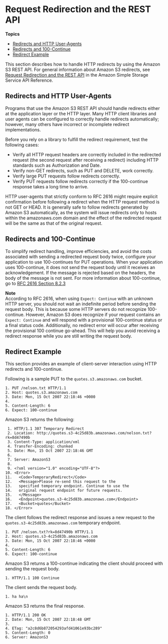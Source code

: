 # Request Redirection and the REST API<a name="RESTRedirect"></a>

**Topics**
+ [Redirects and HTTP User\-Agents](#RESTRedirectHTTPUserAgents)
+ [Redirects and 100\-Continue](#RESTRedirect100Continue)
+ [Redirect Example](#RESTRedirectExample)

This section describes how to handle HTTP redirects by using the Amazon S3 REST API\. For general information about Amazon S3 redirects, see [Request Redirection and the REST API](Redirects.mdx) in the Amazon Simple Storage Service API Reference\. 

## Redirects and HTTP User\-Agents<a name="RESTRedirectHTTPUserAgents"></a>

Programs that use the Amazon S3 REST API should handle redirects either at the application layer or the HTTP layer\. Many HTTP client libraries and user agents can be configured to correctly handle redirects automatically; however, many others have incorrect or incomplete redirect implementations\. 

 Before you rely on a library to fulfill the redirect requirement, test the following cases: 
+ Verify all HTTP request headers are correctly included in the redirected request \(the second request after receiving a redirect\) including HTTP standards such as Authorization and Date\.
+ Verify non\-GET redirects, such as PUT and DELETE, work correctly\.
+ Verify large PUT requests follow redirects correctly\.
+ Verify PUT requests follow redirects correctly if the 100\-continue response takes a long time to arrive\.

 HTTP user\-agents that strictly conform to RFC 2616 might require explicit confirmation before following a redirect when the HTTP request method is not GET or HEAD\. It is generally safe to follow redirects generated by Amazon S3 automatically, as the system will issue redirects only to hosts within the amazonaws\.com domain and the effect of the redirected request will be the same as that of the original request\. 

## Redirects and 100\-Continue<a name="RESTRedirect100Continue"></a>

To simplify redirect handling, improve efficiencies, and avoid the costs associated with sending a redirected request body twice, configure your application to use 100\-continues for PUT operations\. When your application uses 100\-continue, it does not send the request body until it receives an acknowledgement\. If the message is rejected based on the headers, the body of the message is not sent\. For more information about 100\-continue, go to [RFC 2616 Section 8\.2\.3](http://www.w3.org/Protocols/rfc2616/rfc2616-sec8.html#sec8.2.3) 

**Note**  
According to RFC 2616, when using `Expect: Continue` with an unknown HTTP server, you should not wait an indefinite period before sending the request body\. This is because some HTTP servers do not recognize 100\-continue\. However, Amazon S3 does recognize if your request contains an `Expect: Continue` and will respond with a provisional 100\-continue status or a final status code\. Additionally, no redirect error will occur after receiving the provisional 100 continue go\-ahead\. This will help you avoid receiving a redirect response while you are still writing the request body\. 

## Redirect Example<a name="RESTRedirectExample"></a>

This section provides an example of client\-server interaction using HTTP redirects and 100\-continue\. 

Following is a sample PUT to the `quotes.s3.amazonaws.com` bucket\.

```
1. PUT /nelson.txt HTTP/1.1
2. Host: quotes.s3.amazonaws.com
3. Date: Mon, 15 Oct 2007 22:18:46 +0000
4. 
5. Content-Length: 6
6. Expect: 100-continue
```

Amazon S3 returns the following:

```
 1. HTTP/1.1 307 Temporary Redirect
 2. Location: http://quotes.s3-4c25d83b.amazonaws.com/nelson.txt?rk=8d47490b
 3. Content-Type: application/xml
 4. Transfer-Encoding: chunked
 5. Date: Mon, 15 Oct 2007 22:18:46 GMT
 6. 
 7. Server: AmazonS3
 8. 
 9. <?xml version="1.0" encoding="UTF-8"?>
10. <Error>
11.   <Code>TemporaryRedirect</Code>
12.   <Message>Please re-send this request to the
13.   specified temporary endpoint. Continue to use the
14.   original request endpoint for future requests.
15.   </Message>
16.   <Endpoint>quotes.s3-4c25d83b.amazonaws.com</Endpoint>
17.   <Bucket>quotes</Bucket>
18. </Error>
```

The client follows the redirect response and issues a new request to the `quotes.s3-4c25d83b.amazonaws.com` temporary endpoint\.

```
1. PUT /nelson.txt?rk=8d47490b HTTP/1.1
2. Host: quotes.s3-4c25d83b.amazonaws.com
3. Date: Mon, 15 Oct 2007 22:18:46 +0000
4. 
5. Content-Length: 6
6. Expect: 100-continue
```

Amazon S3 returns a 100\-continue indicating the client should proceed with sending the request body\.

```
1. HTTP/1.1 100 Continue
```

The client sends the request body\.

```
1. ha ha\n
```

Amazon S3 returns the final response\.

```
1. HTTP/1.1 200 OK
2. Date: Mon, 15 Oct 2007 22:18:48 GMT
3. 
4. ETag: "a2c8d6b872054293afd41061e93bc289"
5. Content-Length: 0
6. Server: AmazonS3
```